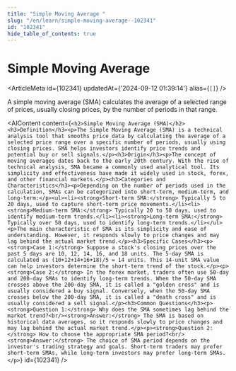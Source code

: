 ```yaml
---
title: "Simple Moving Average "
slug: "/en/learn/simple-moving-average--102341"
id: "102341"
hide_table_of_contents: true
---
```



# Simple Moving Average 

<ArticleMeta id={102341} updatedAt={'2024-09-12 01:39:14'} alias={`[]`} />
<div className='border-solid border-b border-t-0 my-4 border-[var(--ifm-color-gray-300)]' />

A simple moving average (SMA) calculates the average of a selected range of prices, usually closing prices, by the number of periods in that range.

<AIContent content={`<h2>Simple Moving Average (SMA)</h2><h3>Definition</h3><p>The Simple Moving Average (SMA) is a technical analysis tool that smooths price data by calculating the average of a selected price range over a specific number of periods, usually using closing prices. SMA helps investors identify price trends and potential buy or sell signals.</p><h3>Origin</h3><p>The concept of moving averages dates back to the early 20th century. With the rise of technical analysis, SMA became a commonly used analytical tool. Its simplicity and effectiveness have made it widely used in stock, forex, and other financial markets.</p><h3>Categories and Characteristics</h3><p>Depending on the number of periods used in the calculation, SMAs can be categorized into short-term, medium-term, and long-term:</p><ul><li><strong>Short-term SMA:</strong> Typically 5 to 20 days, used to capture short-term price movements.</li><li><strong>Medium-term SMA:</strong> Typically 20 to 50 days, used to identify medium-term trends.</li><li><strong>Long-term SMA:</strong> Typically over 50 days, used to identify long-term trends.</li></ul><p>The main characteristic of SMA is its simplicity and ease of understanding. However, it responds slowly to price changes and may lag behind the actual market trend.</p><h3>Specific Cases</h3><p><strong>Case 1:</strong> Suppose a stock's closing prices over the past 5 days are 10, 12, 14, 16, and 18 units. The 5-day SMA is calculated as (10+12+14+16+18)/5 = 14 units. This 14-unit SMA value can help investors determine the short-term trend of the stock.</p><p><strong>Case 2:</strong> In the forex market, traders often use 50-day and 200-day SMAs to identify long-term trends. When the 50-day SMA crosses above the 200-day SMA, it is called a "golden cross" and is usually considered a buy signal. Conversely, when the 50-day SMA crosses below the 200-day SMA, it is called a "death cross" and is usually considered a sell signal.</p><h3>Common Questions</h3><p><strong>Question 1:</strong> Why does the SMA sometimes lag behind the market trend?<br/><strong>Answer:</strong> The SMA is based on historical data averages, so it responds slowly to price changes and may lag behind the actual market trend.</p><p><strong>Question 2:</strong> How to choose the appropriate SMA period?<br/><strong>Answer:</strong> The choice of SMA period depends on the investor's trading strategy and goals. Short-term traders may prefer short-term SMAs, while long-term investors may prefer long-term SMAs.</p>`} id={102341} />

